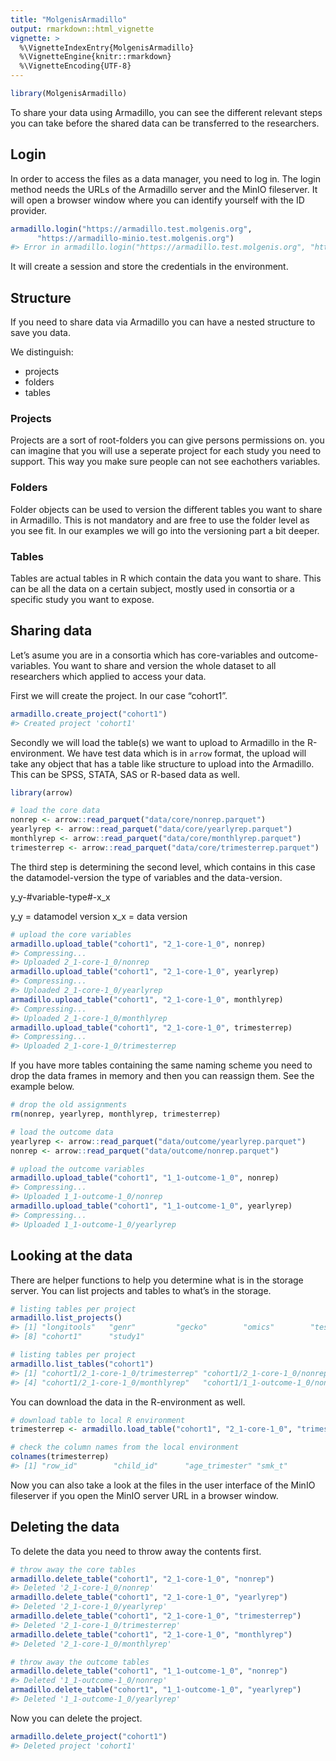 ```yaml
---
title: "MolgenisArmadillo"
output: rmarkdown::html_vignette
vignette: >
  %\VignetteIndexEntry{MolgenisArmadillo}
  %\VignetteEngine{knitr::rmarkdown}
  %\VignetteEncoding{UTF-8}
---
```





```r
library(MolgenisArmadillo)
```

To share your data using Armadillo, you can see the different relevant steps you can take before the shared data can be transferred to the researchers.

## Login
In order to access the files as a data manager, you need to log in. The login method needs the URLs of the Armadillo server and the MinIO fileserver. It will open a browser window where you can identify yourself with the ID provider.


```r
armadillo.login("https://armadillo.test.molgenis.org",
      "https://armadillo-minio.test.molgenis.org")
#> Error in armadillo.login("https://armadillo.test.molgenis.org", "https://armadillo-minio.test.molgenis.org"): unused argument ("https://armadillo-minio.test.molgenis.org")
```

It will create a session and store the credentials in the environment.

## Structure
If you need to share data via Armadillo you can have a nested structure to save you data.

We distinguish:

- projects
- folders
- tables

### Projects
Projects are a sort of root-folders you can give persons permissions on. you can imagine that you will use a seperate project for each study you need to support. This way you make sure people can not see eachothers variables.

### Folders
Folder objects can be used to version the different tables you want to share in Armadillo. This is not mandatory and are free to use the folder level as you see fit. In our examples we will go into the versioning part a bit deeper.

### Tables 
Tables are actual tables in R which contain the data you want to share. This can be all the data on a certain subject, mostly used in consortia or a specific study you want to expose.

## Sharing data
Let's asume you are in a consortia which has core-variables and outcome-variables. You want to share and version the whole dataset to all researchers which applied to access your data.

First we will create the project. In our case "cohort1".


```r
armadillo.create_project("cohort1")
#> Created project 'cohort1'
```

Secondly we will load the table(s) we want to upload to Armadillo in the R-environment. We have test data which is in `arrow` format, the upload will take any object that has a table like structure to upload into the Armadillo. This can be SPSS, STATA, SAS or R-based data as well.


```r
library(arrow)

# load the core data
nonrep <- arrow::read_parquet("data/core/nonrep.parquet")
yearlyrep <- arrow::read_parquet("data/core/yearlyrep.parquet")
monthlyrep <- arrow::read_parquet("data/core/monthlyrep.parquet")
trimesterrep <- arrow::read_parquet("data/core/trimesterrep.parquet")
```

The third step is determining the second level, which contains in this case the datamodel-version the type of variables and the data-version.

y_y-#variable-type#-x_x

y_y = datamodel version
x_x = data version


```r
# upload the core variables
armadillo.upload_table("cohort1", "2_1-core-1_0", nonrep)
#> Compressing...
#> Uploaded 2_1-core-1_0/nonrep
armadillo.upload_table("cohort1", "2_1-core-1_0", yearlyrep)
#> Compressing...
#> Uploaded 2_1-core-1_0/yearlyrep
armadillo.upload_table("cohort1", "2_1-core-1_0", monthlyrep)
#> Compressing...
#> Uploaded 2_1-core-1_0/monthlyrep
armadillo.upload_table("cohort1", "2_1-core-1_0", trimesterrep)
#> Compressing...
#> Uploaded 2_1-core-1_0/trimesterrep
```

If you have more tables containing the same naming scheme you need to drop the
data frames in memory and then you can reassign them. See the example below.


```r
# drop the old assignments
rm(nonrep, yearlyrep, monthlyrep, trimesterrep)

# load the outcome data
yearlyrep <- arrow::read_parquet("data/outcome/yearlyrep.parquet")
nonrep <- arrow::read_parquet("data/outcome/nonrep.parquet")

# upload the outcome variables
armadillo.upload_table("cohort1", "1_1-outcome-1_0", nonrep)
#> Compressing...
#> Uploaded 1_1-outcome-1_0/nonrep
armadillo.upload_table("cohort1", "1_1-outcome-1_0", yearlyrep)
#> Compressing...
#> Uploaded 1_1-outcome-1_0/yearlyrep
```

## Looking at the data
There are helper functions to help you determine what is in the storage server. You can list projects and tables to what's in the storage.


```r
# listing tables per project
armadillo.list_projects()
#> [1] "longitools"   "genr"         "gecko"        "omics"        "test"         "trajectories" "inma"        
#> [8] "cohort1"      "study1"
```


```r
# listing tables per project
armadillo.list_tables("cohort1")
#> [1] "cohort1/2_1-core-1_0/trimesterrep" "cohort1/2_1-core-1_0/nonrep"       "cohort1/2_1-core-1_0/yearlyrep"   
#> [4] "cohort1/2_1-core-1_0/monthlyrep"   "cohort1/1_1-outcome-1_0/nonrep"    "cohort1/1_1-outcome-1_0/yearlyrep"
```

You can download the data in the R-environment as well.


```r
# download table to local R environment
trimesterrep <- armadillo.load_table("cohort1", "2_1-core-1_0", "trimesterrep")

# check the column names from the local environment
colnames(trimesterrep)
#> [1] "row_id"        "child_id"      "age_trimester" "smk_t"         "alc_t"
```

Now you can also take a look at the files in the user interface of the MinIO
fileserver if you open the MinIO server URL in a browser window.

## Deleting the data
To delete the data you need to throw away the contents first.


```r
# throw away the core tables
armadillo.delete_table("cohort1", "2_1-core-1_0", "nonrep")
#> Deleted '2_1-core-1_0/nonrep'
armadillo.delete_table("cohort1", "2_1-core-1_0", "yearlyrep")
#> Deleted '2_1-core-1_0/yearlyrep'
armadillo.delete_table("cohort1", "2_1-core-1_0", "trimesterrep")
#> Deleted '2_1-core-1_0/trimesterrep'
armadillo.delete_table("cohort1", "2_1-core-1_0", "monthlyrep")
#> Deleted '2_1-core-1_0/monthlyrep'

# throw away the outcome tables
armadillo.delete_table("cohort1", "1_1-outcome-1_0", "nonrep")
#> Deleted '1_1-outcome-1_0/nonrep'
armadillo.delete_table("cohort1", "1_1-outcome-1_0", "yearlyrep")
#> Deleted '1_1-outcome-1_0/yearlyrep'
```
Now you can delete the project.

```r
armadillo.delete_project("cohort1")
#> Deleted project 'cohort1'
```
